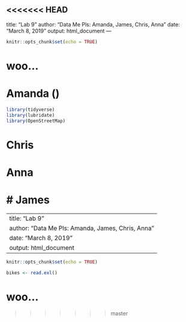 <<<<<<< HEAD
---
title: "Lab 9"
author: "Data Me Pls: Amanda, James, Chris, Anna"
date: "March 8, 2019"
output: html_document
---

```r
knitr::opts_chunk$set(echo = TRUE)
```

# woo...

# Amanda ()

```r

library(tidyverse)
library(lubridate)
library(OpenStreetMap)

```

# Chris

# Anna

# James
=======
---
title: "Lab 9"
author: "Data Me Pls: Amanda, James, Chris, Anna"
date: "March 8, 2019"
output: html_document
---

```{r setup, include=FALSE}
knitr::opts_chunk$set(echo = TRUE)

bikes <- read.exl()
```

# woo...
>>>>>>> master
